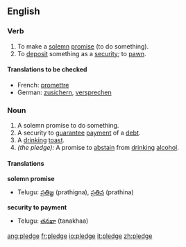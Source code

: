 ==English==

===Verb===
{{en-infl-reg-other-e|pledg|e}}

# To make a [[solemn]] [[promise]] (to do something).
# To [[deposit]] something as a [[security]]; to [[pawn]].

====Translations to be checked====
*French: [[promettre]]
*German: [[zusichern]], [[versprechen]]

===Noun===
{{en-noun-reg}} 

# A solemn promise to do something.
# A security to [[guarantee]] [[payment]] of a [[debt]].
# A [[drinking]] [[toast]].
# ''(the pledge):'' A promise to [[abstain]] from [[drinking]] [[alcohol]].

====Translations====
'''solemn promise'''
{{top}}
{{mid}}
*Telugu: [[ప్రతిజ్ఞ]] (prathigna), [[ప్రతిన]] (prathina)
{{bottom}}

'''security to payment'''
{{top}}
{{mid}}
*Telugu: [[తనఖా]] (tanakhaa)
{{bottom}}

[[ang:pledge]]
[[fr:pledge]]
[[io:pledge]]
[[it:pledge]]
[[zh:pledge]]